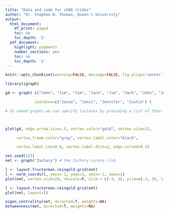 ```yaml
---
title: "Data and code for sSNA slides"
author: "Dr. Stephen W. Thomas, Queen's University"
output:
  html_document:
    df_print: paged
    toc: no
    toc_depth: '2'
  pdf_document:
    highlight: pygments
    number_sections: yes
    toc: no
    toc_depth: '2'
---
```


```r
knitr::opts_chunk$set(warning=FALSE, message=FALSE, fig.align='center', error=TRUE)
```


```r
library(igraph)
```

```r
g4 <- graph( c("John", "Jim", "Jim", "Jack", "Jim", "Jack", "John", "John"), 

             isolates=c("Jesse", "Janis", "Jennifer", "Justin") )  

# In named graphs we can specify isolates by providing a list of their names.



plot(g4, edge.arrow.size=.5, vertex.color="gold", vertex.size=15, 

     vertex.frame.color="gray", vertex.label.color="black", 

     vertex.label.cex=0.8, vertex.label.dist=2, edge.curved=0.2) 
```

```r
set.seed(123)
net <- graph("Zachary") # the Zachary carate club
```

```r
l <- layout.fructerman.reingold.grid(net)
l <- norm_coords(l, ymin=-1, ymax=1, xmin=-1, xmax=1)
plot(net, vertex.size=20, rescale=F, xlim = c(-3, 3), ylim=c(-3, 3), layout=l*1.0)

l <- layout.fructerman.reingold.grid(net)
plot(net, layout=l)
```

```r
eigen_centrality(net, directed=T, weights=NA)
betweenness(net, directed=T, weights=NA)
```